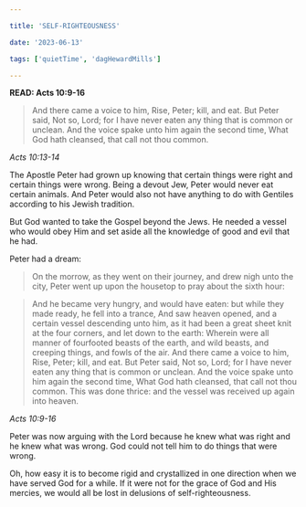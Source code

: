 ```yaml
---

title: 'SELF-RIGHTEOUSNESS'

date: '2023-06-13'

tags: ['quietTime', 'dagHewardMills']

---
```


**READ: Acts 10:9-16**

>And there came a voice to him, Rise, Peter; kill, and eat. But Peter said, Not so, Lord; for I have never eaten any thing that is common or unclean. And the voice spake unto him again the second time, What God hath cleansed, that call not thou common. 

*Acts 10:13-14*

The Apostle Peter had grown up knowing that certain things were right and certain things were wrong. Being a devout Jew, Peter would never eat certain animals. And Peter would also not have anything to do with Gentiles according to his Jewish tradition. 

But God wanted to take the Gospel beyond the Jews. He needed a vessel who would obey Him and set aside all the knowledge of good and evil that he had. 

Peter had a dream: 

>On the morrow, as they went on their journey, and drew nigh unto the city, Peter went up upon the housetop to pray about the sixth hour: 

>And he became very hungry, and would have eaten: but while they made ready, he fell into a trance, And saw heaven opened, and a certain vessel descending unto him, as it had been a great sheet knit at the four corners, and let down to the earth: Wherein were all manner of fourfooted beasts of the earth, and wild beasts, and creeping things, and fowls of the air. And there came a voice to him, Rise, Peter; kill, and eat. But Peter said, Not so, Lord; for I have never eaten any thing that is common or unclean. And the voice spake unto him again the second time, What God hath cleansed, that call not thou common. This was done thrice: and the vessel was received up again into heaven. 

*Acts 10:9-16*

Peter was now arguing with the Lord because he knew what was right and he knew what was wrong. God could not tell him to do things that were wrong. 

Oh, how easy it is to become rigid and crystallized in one direction when we have served God for a while. If it were not for the grace of God and His mercies, we would all be lost in delusions of self-righteousness. 
